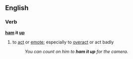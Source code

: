 ==English==
===Verb===
'''[[ham]] it [[up]]'''
#{{idiom}} to [[act]] or [[emote]]; especially to [[overact]] or act badly
#:''You can count on him to '''ham it up''' for the camera.''